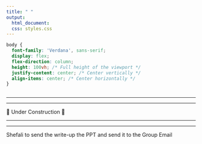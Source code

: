 ```yaml
---
title: " "
output:
  html_document:
  css: styles.css
---
```

  
```css
body {
  font-family: 'Verdana', sans-serif;
  display: flex;
  flex-direction: column;
  height: 100vh; /* Full height of the viewport */
  justify-content: center; /* Center vertically */
  align-items: center; /* Center horizontally */
}



```

-----------------------------------------------------------------------

-----------------------------------------------------------------------
  
🚧 Under Construction 🚧

-----------------------------------------------------------------------

-----------------------------------------------------------------------

Shefali to send the write-up the PPT and send it to the Group Email
